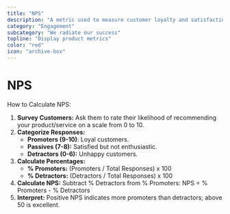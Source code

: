 ```yaml
---
title: "NPS"
description: "A metric used to measure customer loyalty and satisfaction."
category: "Engagement"
subcategory: "We radiate our success"
topline: "Display product metrics"
color: "red"
icon: "archive-box"
---
```



# NPS

How to Calculate NPS:

1. **Survey Customers:** Ask them to rate their likelihood of recommending your product/service on a scale from 0 to 10.
2. **Categorize Responses:**
   - **Promoters (9-10)**:
     Loyal customers.
   - **Passives (7-8):**
     Satisfied but not enthusiastic.
   - **Detractors (0-6):**
     Unhappy customers.
3. **Calculate Percentages:**
   - **% Promoters:**
     (Promoters / Total Responses) x 100
   - **% Detractors:**
     (Detractors / Total Responses) x 100
4. **Calculate NPS:**
   Subtract % Detractors from % Promoters:
   NPS = % Promoters - % Detractors
5. **Interpret:** Positive NPS indicates more promoters than detractors; above 50 is excellent.
